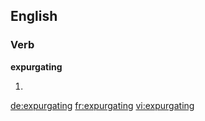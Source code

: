 ==English==

===Verb===
'''expurgating'''

# {{present participle of|[[expurgate]]}}

[[de:expurgating]]
[[fr:expurgating]]
[[vi:expurgating]]